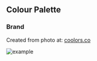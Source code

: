 
<Meta title="Colour/Palette" />

## Colour Palette

### Brand

<ColorPalette>
  <Swatches
    title="--color-brand"
    subtitle="Brand"
    colors={{
      khaki: "--khaki",
      "dim-gray": "--dim-gray",
      silver: "--silver",
      "columbia-blue": "--columbia-blue",
      "white-smoke": "--white-smoke",
    }}
  />
</ColorPalette>

Created from photo at: [coolors.co](https://coolors.co/visualizer/9e9a98-7f7266-afaaa5-c8dae8-f3f3f2)

![example](assets/images/collage.jpg)